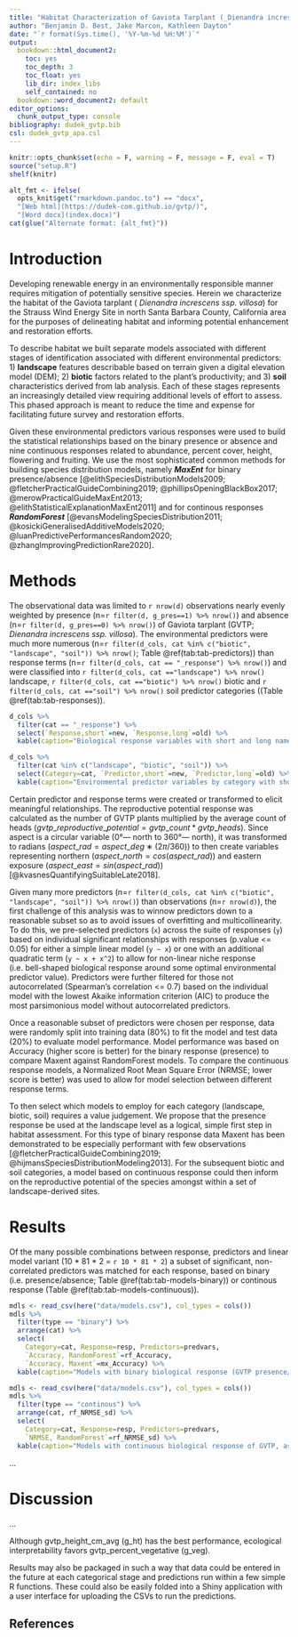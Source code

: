 ```yaml
---
title: "Habitat Characterization of Gaviota Tarplant (_Dienandra increscens ssp. villosa_)"
author: "Benjamin D. Best, Jake Marcon, Kathleen Dayton"
date: "`r format(Sys.time(), '%Y-%m-%d %H:%M')`"
output:
  bookdown::html_document2:
    toc: yes
    toc_depth: 3
    toc_float: yes
    lib_dir: index_libs
    self_contained: no
  bookdown::word_document2: default
editor_options:
  chunk_output_type: console
bibliography: dudek_gvtp.bib
csl: dudek_gvtp_apa.csl
---
```


```r
knitr::opts_chunk$set(echo = F, warning = F, message = F, eval = T)
source("setup.R")
shelf(knitr)
```

```r
alt_fmt <- ifelse(
  opts_knit$get("rmarkdown.pandoc.to") == "docx",
  "[Web html](https://dudek-com.github.io/gvtp/)",
  "[Word docx](index.docx)")
cat(glue("Alternate format: {alt_fmt}"))
```

# Introduction

Developing renewable energy in an environmentally responsible manner requires mitigation of potentially sensitive species. Herein we characterize the habitat of the Gaviota tarplant ( _Dienandra increscens ssp. villosa_) for the Strauss Wind Energy Site in north Santa Barbara County, California area for the purposes of delineating habitat and informing potential enhancement and restoration efforts.

To describe habitat we built separate models associated with different stages of identification associated with different environmental predictors: 1) **landscape** features describable based on terrain given a digital elevation model (DEM); 2) **biotic** factors related to the plant's productivity; and 3) **soil** characteristics derived from lab analysis. Each of these stages represents an increasingly detailed view requiring additional levels of effort to assess. This phased approach is meant to reduce the time and expense for facilitating future survey and restoration efforts.

Given these environmental predictors various responses were used to build the statistical relationships based on the binary presence or absence and nine continuous responses related to abundance, percent cover, height, flowering and fruiting. We use the most sophisticated common methods for building species distribution models, namely _**MaxEnt**_ for binary presence/absence [@elithSpeciesDistributionModels2009; @fletcherPracticalGuideCombining2019; @phillipsOpeningBlackBox2017; @merowPracticalGuideMaxEnt2013; @elithStatisticalExplanationMaxEnt2011] and for continous responses _**RandomForest**_ [@evansModelingSpeciesDistribution2011; @kosickiGeneralisedAdditiveModels2020; @luanPredictivePerformancesRandom2020; @zhangImprovingPredictionRare2020].

# Methods

The observational data was limited to `r nrow(d)` observations nearly evenly weighted by presence (n=`r filter(d, g_pres==1) %>% nrow()`) and absence (n=`r filter(d, g_pres==0) %>% nrow()`) of Gaviota tarplant (GVTP; _Dienandra increscens ssp. villosa_). The environmental predictors were much more numerous (n=`r filter(d_cols, cat %in% c("biotic", "landscape", "soil")) %>% nrow()`; Table \@ref(tab:tab-predictors)) than response terms (n=`r filter(d_cols, cat == "_response") %>% nrow()`) and were classified into `r filter(d_cols, cat =="landscape") %>% nrow()` landscape, `r filter(d_cols, cat =="biotic") %>% nrow()` biotic and `r filter(d_cols, cat =="soil") %>% nrow()` soil predictor categories ((Table \@ref(tab:tab-responses)).

```r
d_cols %>% 
  filter(cat == "_response") %>% 
  select(`Response,short`=new, `Response,long`=old) %>% 
  kable(caption="Biological response variables with short and long names.")
```

```r
d_cols %>% 
  filter(cat %in% c("landscape", "biotic", "soil")) %>% 
  select(Category=cat, `Predictor,short`=new, `Predictor,long`=old) %>% 
  kable(caption="Environmental predictor variables by category with short and long names.")
```

Certain predictor and response terms were created or transformed to elicit meaningful relationships. The reproductive potential response was calculated as the number of GVTP plants multiplied by the average count of heads ($gvtp\_reproductive\_potential = gvtp\_count * gvtp\_heads$). Since aspect is a circular variable (0°— north to 360°— north), it was  transformed to radians ($aspect\_rad = aspect\_deg ∗ (2π/360)$) to then create variables representing northern ($aspect\_north =cos(aspect\_rad)$) and eastern exposure ($aspect\_east = sin(aspect\_rad)$) [@kvasnesQuantifyingSuitableLate2018].

Given many more predictors (n=`r filter(d_cols, cat %in% c("biotic", "landscape", "soil")) %>% nrow()`) than observations (n=`r nrow(d)`), the first challenge of this analysis was to winnow predictors down to a reasonable subset so as to avoid issues of overfitting and multicollinearity. To do this, we pre-selected predictors (`x`) across the suite of responses (`y`) based on individual significant relationships with responses (p.value <= 0.05) for either a simple linear model (`y ~ x`) or one with an additional quadratic term (`y ~ x + x^2`) to allow for non-linear niche response (i.e. bell-shaped biological response around some optimal environmental predictor value). Predictors were further filtered for those not autocorrelated (Spearman's correlation <= 0.7) based on the individual model with the lowest Akaike information criterion (AIC) to produce the most parsimonious model without autocorrelated predictors. 

Once a reasonable subset of predictors were chosen per response, data were randomly split into training data (80%) to fit the model and test data (20%) to evaluate model performance. Model performance was based on Accuracy (higher score is better) for the binary response (presence) to compare Maxent against RandomForest models. To compare the continuous response models, a Normalized Root Mean Square Error (NRMSE; lower score is better) was used to allow for model selection between different response terms.

To then select which models to employ for each category (landscape, biotic, soil) requires a value judgement. We propose that the presence response be used at the landscape level as a logical, simple first step in habitat assessment. For this type of binary response data Maxent has been demonstrated to be especially performant with few observations [@fletcherPracticalGuideCombining2019; @hijmansSpeciesDistributionModeling2013]. For the subsequent biotic and soil categories, a model based on continuous response could then inform on the reproductive potential of the species amongst within a set of landscape-derived sites.

# Results

Of the many possible combinations between response, predictors and linear model variant (10 \* 81 \* 2 = `r 10 * 81 * 2`) a subset of significant, non-correlated predictors was matched for each response, based on binary (i.e. presence/absence; Table \@ref(tab:tab-models-binary)) or continous response (Table \@ref(tab:tab-models-continuous)).

```r
mdls <- read_csv(here("data/models.csv"), col_types = cols())
mdls %>% 
  filter(type == "binary") %>%
  arrange(cat) %>%
  select(
    Category=cat, Response=resp, Predictors=predvars, 
    `Accuracy, RandomForest`=rf_Accuracy,
    `Accuracy, Maxent`=mx_Accuracy) %>% 
  kable(caption="Models with binary biological response (GVTP presence/absence), assessed by highest Accuracy between modeling methods of Maxent and RandomForest.")
```

```r
mdls <- read_csv(here("data/models.csv"), col_types = cols())
mdls %>% 
  filter(type == "continous") %>% 
  arrange(cat, rf_NRMSE_sd) %>% 
  select(
    Category=cat, Response=resp, Predictors=predvars, 
    `NRMSE, RandomForest`=rf_NRMSE_sd) %>% 
  kable(caption="Models with continuous biological response of GVTP, assessed between RandomForest models with lowest Normalized Root Mean Square Error (NRMSE).")
```



...

# Discussion

...

Although gvtp_height_cm_avg (g_ht) has the best performance, ecological interpretability favors gvtp_percent_vegetative (g_veg).

Results may also be packaged in such a way that data could be entered in the future at each categorical stage and predictions run within a few simple R functions. These could also be easily folded into a Shiny application with a user interface for uploading the CSVs to run the predictions.

## References


